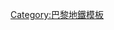 {{Navbox
| name = 巴黎地鐵6號線
| title = [[巴黎地鐵6號線]]
| titlestyle = background:#77c696
| image = [[File:Metro-M.svg|30px]][[File:Paris Metro 6.svg|30px]]
| list1 = [[夏爾·戴高樂-星形站|夏爾·戴高樂-星形]] - [[克勒貝爾站|克勒貝爾]] - [[樹林站 (巴黎地鐵)|樹林]] - [[托卡德羅站|托卡德羅]] - [[帕西站|帕西]] - [[比爾阿克姆站|比爾阿克姆]] - [[杜布雷站|杜布雷]] - [[拉莫特-皮凱-格勒內勒站|拉莫特-皮凱-格勒內勒]] - [[坎布羅恩站|坎布羅恩]] - [[塞夫爾-勒古布站|塞夫爾-勒古布]] - [[巴斯德站|巴斯德]] - [[蒙帕纳斯-比安弗尼站|蒙帕纳斯-比安弗尼]] - [[埃德加·吉涅站|埃德加·吉涅]] - [[拉斯帕伊站|拉斯帕伊]] - [[丹佛-羅什洛站|丹佛-羅什洛]] - [[聖雅克站|聖雅克]] - [[冰庫站|冰庫]] - [[科維薩站|科維薩]] - [[意大利廣場站 (巴黎地鐵)|意大利廣場]] - [[國民站 (巴黎地鐵)|國民]] - [[騎士站|騎士]] - [[車站河邊街站|車站河邊街]] - [[貝爾西站|貝爾西]] - [[杜戈米埃站|杜戈米埃]] - [[多梅尼爾站|多梅尼爾]] - [[美天站|美天]] - [[皮克布站|皮克布]] - [[民族站 (巴黎地鐵)|民族]]
}}
<noinclude>[[Category:巴黎地鐵模板]]</noinclude>